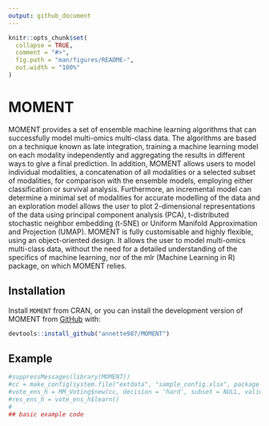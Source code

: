 ```yaml
---
output: github_document
---
```


<!-- README.md is generated from README.Rmd. Please edit that file -->

```r
knitr::opts_chunk$set(
  collapse = TRUE,
  comment = "#>",
  fig.path = "man/figures/README-",
  out.width = "100%"
)
```

# MOMENT

<!-- badges: start -->
<!-- badges: end -->

MOMENT provides a set of ensemble machine learning algorithms that can successfully model multi-omics multi-class data. The algorithms are based on a technique known as late integration, training a machine learning model on each modality independently and aggregating the results in different ways to give a final prediction. 
In addition, MOMENT allows users to model individual modalities, a concatenation of all modalities or a selected subset of modalities, for comparison with the ensemble models, employing either classification or survival analysis. Furthermore, an incremental model can determine a minimal set of modalities for accurate modelling of the data and an exploration model allows the user to plot 2-dimensional representations of the data using principal component analysis (PCA), t-distributed stochastic neighbor embedding (t-SNE) or Uniform Manifold Approximation and Projection (UMAP).
MOMENT is fully customisable and highly flexible, using an object-oriented design. It allows the user to model multi-omics multi-class data, without the need for a detailed understanding of the specifics of machine learning, nor of the mlr (Machine Learning in R) package, on which MOMENT relies.

## Installation

Install `MOMENT` from CRAN, or you can install the development version of MOMENT from
[GitHub](https://github.com/) with:

``` r
devtools::install_github("annette987/MOMENT")
```

## Example

```r
#suppressMessages(library(MOMENT))
#cc = make_config(system.file("extdata", "sample_config.xlsx", package = "MOMENT"))
#vote_ens_h = MM_Voting$new(cc, decision = 'hard', subset = NULL, validate = FALSE)  
#res_ens_h = vote_ens_h$learn()  
#
## basic example code
```

